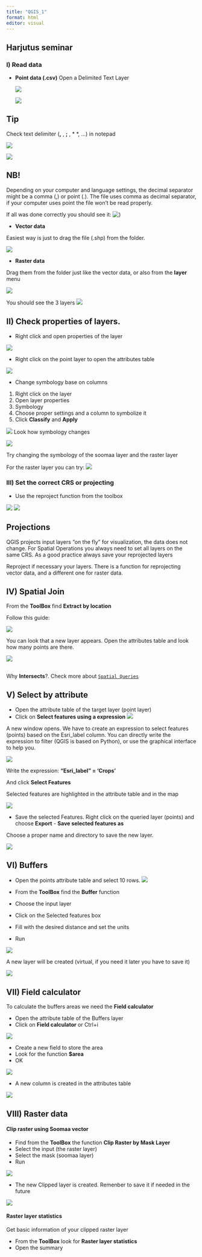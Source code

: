 ```yaml
---
title: "QGIS_1"
format: html
editor: visual
---
```


## Harjutus seminar

### I) Read data

-   **Point data (.csv)** Open a Delimited Text Layer

    ![](qgis_ss/QGIS_ss1.png)

    ![](qgis_ss/QGIS_ss2.png)

::: callout-tip
## Tip

Check text delimiter (**,** , **;** , \* \*, ...) in notepad
:::

![](qgis_ss/QGIS_ss3.png)

![](qgis_ss/QGIS_ss4.png)

::: callout-warning
## NB!

Depending on your computer and language settings, the decimal separator might be a comma (,) or point (.). The file uses comma as decimal separator, if your computer uses point the file won't be read properly.
:::

If all was done correctly you should see it: ![)](qgis_ss/QGIS_ss5.png)

-   **Vector data**

Easiest way is just to drag the file (.shp) from the folder.

![](qgis_ss/gif_1.gif)

-   **Raster data**

Drag them from the folder just like the vector data, or also from the **layer** menu

![](qgis_ss/QGIS_ss6.png)

You should see the 3 layers ![](qgis_ss/QGIS_ss7.png)

## II) Check properties of layers.

-   Right click and open properties of the layer

![](qgis_ss/gif_2.gif)

-   Right click on the point layer to open the attributes table

![](qgis_ss/QGIS_ss10.png)

-   Change symbology base on columns

1)  Right click on the layer
2)  Open layer properties
3)  Symbology
4)  Choose proper settings and a column to symbolize it
5)  Click **Classify** and **Apply**

![](qgis_ss/QGIS_ss11.png) Look how symbology changes

![](qgis_ss/QGIS_ss12.png)

Try changing the symbology of the soomaa layer and the raster layer

For the raster layer you can try: ![](qgis_ss/QGIS_ss13.png)

### III) Set the correct CRS or projecting

-   Use the reproject function from the toolbox

![](qgis_ss/QGIS_ss8.png) ![](qgis_ss/QGIS_ss9.png)

::: callout-important
## Projections

QGIS projects input layers "on the fly" for visualization, the data does not change. For Spatial Operations you always need to set all layers on the same CRS. As a good practice always save your reprojected layers
:::

Reproject if necessary your layers. There is a function for reprojecting vector data, and a different one for raster data.

## IV) Spatial Join

From the **ToolBox** find **Extract by location**

Follow this guide:

![](qgis_ss/QGIS_ss14.png)

You can look that a new layer appears. Open the attributes table and look how many points are there.

![](qgis_ss/QGIS_ss15.png)

::: callout-tip
## 

Why **Intersects**?. Check more about [`Spatial Queries`](https://postgis.net/docs/using_postgis_query.html#general-spatial-rel)
:::

## V) Select by attribute

-   Open the attribute table of the target layer (point layer)
-   Click on **Select features using a expression** ![](qgis_ss/QGIS_ss16.png)

A new window opens. We have to create an expression to select features (points) based on the Esri_label column. You can directly write the expression to filter (QGIS is based on Python), or use the graphical interface to help you.

![](qgis_ss/QGIS_ss17.png)

Write the expression: **"Esri_label" = 'Crops'**

And click **Select Features**

Selected features are highlighted in the attribute table and in the map

![](qgis_ss/QGIS_ss18.png)

-   Save the selected Features. Right click on the queried layer (points) and choose **Export** - **Save selected features as**

Choose a proper name and directory to save the new layer.

![](qgis_ss/QGIS_ss19.png)

## VI) Buffers

-   Open the points attribute table and select 10 rows. ![](qgis_ss/gif_4.gif)

-   From the **ToolBox** find the **Buffer** function

-   Choose the input layer

-   Click on the Selected features box

-   Fill with the desired distance and set the units

-   Run

![](qgis_ss/QGIS_ss20.png)

A new layer will be created (virtual, if you need it later you have to save it)

![](qgis_ss/QGIS_ss21.png)

## VII) Field calculator

To calculate the buffers areas we need the **Field calculator**

-   Open the attribute table of the Buffers layer
-   Click on **Field calculator** or Ctrl+i

![](qgis_ss/QGIS_ss22.png)

-   Create a new field to store the area
-   Look for the function **\$area**
-   OK

![](qgis_ss/QGIS_ss23.png)

-   A new column is created in the attributes table

![](qgis_ss/QGIS_ss24.png)

## VIII) Raster data

#### Clip raster using Soomaa vector

-   Find from the **ToolBox** the function **Clip Raster by Mask Layer**
-   Select the input (the raster layer)
-   Select the mask (soomaa layer)
-   Run

![](qgis_ss/QGIS_ss25.png)

-   The new Clipped layer is created. Remenber to save it if needed in the future

![](qgis_ss/QGIS_ss26.png)

#### Raster layer statistics

Get basic information of your clipped raster layer

-   From the **ToolBox** look for **Raster layer statistics**
-   Open the summary
